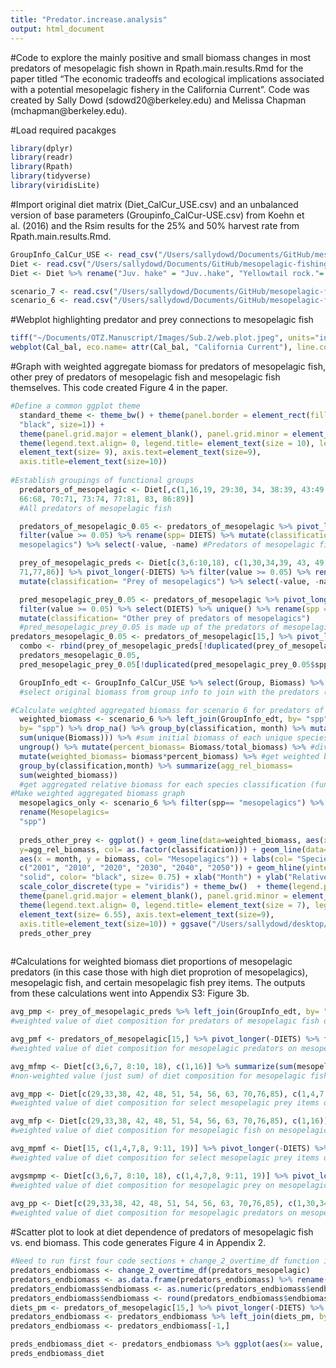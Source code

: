 ```yaml
---
title: "Predator.increase.analysis"
output: html_document
---
```


#Code to explore the mainly positive and small biomass changes in most predators of mesopelagic fish shown in Rpath.main.results.Rmd for the paper titled "The economic tradeoffs and ecological implications associated with a potential mesopelagic fishery in the California Current". Code was created by Sally Dowd (sdowd20@berkeley.edu) and Melissa Chapman (mchapman@berkeley.edu).

#Load required pacakges
```r
library(dplyr)
library(readr)
library(Rpath)
library(tidyverse)
library(viridisLite)
```

#Import original diet matrix (Diet_CalCur_USE.csv) and an unbalanced version of base parameters (Groupinfo_CalCur-USE.csv) from Koehn et al. (2016) and the Rsim results for the 25% and 50% harvest rate from Rpath.main.results.Rmd.
```r
GroupInfo_CalCur_USE <- read_csv("/Users/sallydowd/Documents/GitHub/mesopelagic-fishing/Data/GroupInfo_CalCur-USE.csv")
Diet <- read.csv("/Users/sallydowd/Documents/GitHub/mesopelagic-fishing/Data/Diet_CalCur_USE.csv")  
Diet <- Diet %>% rename("Juv. hake" = "Juv..hake", "Yellowtail rock."= "Yellowtail.rock.", "Shelf rock."= "Shelf.rock.", "P. Ocean Perch"= "P..Ocean.Perch", "Longspine thorny."= "Longspine.thorny.", "Tufted Puffin"= "Tufted.Puffin", "Leach's S. Petrel"= "Leach.s.S..Petrel","Fin whale"= "Fin.whale", "Slope rock."= "Slope.rock.", "carniv-zoops"= "carniv.zoops", "small jellies"= "small.jellies", "large jellies"= "large.jellies", "pandalid shp"= "pandalid.shp", "benthic shp"= "benthic.shp", "tanner crab"= "tanner.crb", "Benthic fish"= "Benthic.fish", "surf perch"= "surf.perch", "Other cephal."= "Other.cephal.", "Market squid"= "Market.squid", "Pacific Mackerel"= "Pacific.Mackerel", "Juv. rock."= "Juv..rock.", "Canary rock."= "Canary.rock.", "Widow rock."= "Widow.rock.", "Splitnose rock."= "Splitnose.rock.", "Shortspine thorny."= "Shortspine.thorny.", "Common murre"= "Common.murre", "Western Gull"= "Western.Gull", "Resident Orcas"= "Resident.Orcas", "Sperm whale"= "Sperm.whale", "Harbor seals"= "Harbor.seals", "Sea Lions"= "Sea.Lions", "Juv. Ele. Seal"= "Juv..Ele..Seal", "Fur seals"= "Fur.seals", "Brandt's corm."= "Brandt.s.corm.", "Double corm."= "Double.corm.", "Pelagic cormorant"= "Pelagic.cormorant") #Relabel functional group names for compatibility with Rpath scenario datasets 

scenario_7 <- read.csv("/Users/sallydowd/Documents/GitHub/mesopelagic-fishing/Data/Scenario_7.csv")
scenario_6 <- read.csv("/Users/sallydowd/Documents/GitHub/mesopelagic-fishing/Data/Scenario_6.csv")
```

#Webplot highlighting predator and prey connections to mesopelagic fish 
```r
tiff("~/Documents/OTZ.Manuscript/Images/Sub.2/web.plot.jpeg", units="in", width=6, height=5, res=600, compression = 'lzw')
webplot(Cal_bal, eco.name= attr(Cal_bal, "California Current"), line.col="grey", labels=FALSE, highlight= "mesopelagics", highlight.col= c("blue", "red", "NA"), label.num=TRUE, label.cex=0.7, fleets=FALSE) + standard_theme
```

#Graph with weighted aggregate biomass for predators of mesopelagic fish, other prey of predators of mesopelagic fish and mesopelagic fish themselves. This code created Figure 4 in the paper. 
```r
#Define a common ggplot theme 
  standard_theme <- theme_bw() + theme(panel.border = element_rect(fill=NA, colour =
  "black", size=1)) + 
  theme(panel.grid.major = element_blank(), panel.grid.minor = element_blank()) +
  theme(legend.text.align= 0, legend.title= element_text(size = 10), legend.text =
  element_text(size= 9), axis.text=element_text(size=9),
  axis.title=element_text(size=10))
   
#Establish groupings of functional groups 
  predators_of_mesopelagic <- Diet[,c(1,16,19, 29:30, 34, 38:39, 43:49, 51:57, 59:61, 64,
  66:68, 70:71, 73:74, 77:81, 83, 86:89)]
  #All predators of mesopelagic fish

  predators_of_mesopelagic_0.05 <- predators_of_mesopelagic %>% pivot_longer(-DIETS) %>%
  filter(value >= 0.05) %>% rename(spp= DIETS) %>% mutate(classification= "Predators of
  mesopelagics") %>% select(-value, -name) #Predators of mesopelagic fish that have at least 5% of their diet consist of mesopelagics

  prey_of_mesopelagic_preds <- Diet[c(3,6:10,18), c(1,30,34,39, 43, 49, 52, 55, 57, 64,
  71,77,86)] %>% pivot_longer(-DIETS) %>% filter(value >= 0.05) %>% rename(spp= DIETS)%>%
  mutate(classification= "Prey of mesopelagics") %>% select(-value, -name) #Identify prey of mesopelagics where higher diet proportion predators of mesopelagic fish have at least 0.05 in their diet 

  pred_mesopelagic_prey_0.05 <- predators_of_mesopelagic %>% pivot_longer(-DIETS) %>%
  filter(value >= 0.05) %>% select(DIETS) %>% unique() %>% rename(spp = DIETS) %>%
  mutate(classification= "Other prey of predators of mesopelagics")
  #pred_mesopelagic_prey_0.05 is made up of the predators of mesopelagic fish (as defined above) that have other prey consisting of at least 5% of their diet    
predators_mesopelagic_0.05 <- predators_of_mesopelagic[15,] %>% pivot_longer(-DIETS) %>% filter(value >= 0.05) %>% select(name) %>% mutate(classification= "Predators of mesopelagics") %>% rename(spp= name)
  combo <- rbind(prey_of_mesopelagic_preds[!duplicated(prey_of_mesopelagic_preds$spp),],
  predators_mesopelagic_0.05,
  pred_mesopelagic_prey_0.05[!duplicated(pred_mesopelagic_prey_0.05$spp),])

  GroupInfo_edt <- GroupInfo_CalCur_USE %>% select(Group, Biomass) %>% rename(spp= Group)
  #select original biomass from group info to join with the predators (consumers) in both groupings of functional groups

#Calculate weighted aggregated biomass for scenario 6 for predators of mesopelagic fish  and other prey of predators of mesopelagic fish.
  weighted_biomass <- scenario_6 %>% left_join(GroupInfo_edt, by= "spp") %>% left_join(combo,
  by= "spp") %>% drop_na() %>% group_by(classification, month) %>% mutate(total_biomass=
  sum(unique(Biomass))) %>% #sum initial biomass of each unique species groupings by month
  ungroup() %>% mutate(percent_biomass= Biomass/total_biomass) %>% #divide initial biomass for a species by total biomass for a species group
  mutate(weighted_biomass= biomass*percent_biomass) %>% #get weighted biomass by multiplying relative biomass by percent biomass 
  group_by(classification,month) %>% summarize(agg_rel_biomass=
  sum(weighted_biomass))
  #get aggregated relative biomass for each species classification (functional group grouping) by summing weighted biomass for each species classification for each month  
#Make weighted aggregated biomass graph 
  mesopelagics_only <- scenario_6 %>% filter(spp== "mesopelagics") %>%
  rename(Mesopelagics=
  "spp")
  
  preds_other_prey <- ggplot() + geom_line(data=weighted_biomass, aes(x=month,
  y=agg_rel_biomass, col= as.factor(classification))) + geom_line(data=mesopelagics_only,
  aes(x = month, y = biomass, col= "Mesopelagics")) + labs(col= "Species classification") + scale_x_continuous(name= "Year", breaks= c(0, 120, 240, 360, 480, 600), labels=
  c("2001", "2010", "2020", "2030", "2040", "2050")) + geom_hline(yintercept=1, linetype=
  "solid", color= "black", size= 0.75) + xlab("Month") + ylab("Relative biomass") + 
  scale_color_discrete(type = "viridis") + theme_bw()  + theme(legend.position= c(0.57, 0.60)) + theme(panel.border = element_rect(fill=NA, colour ="black", size=1)) + 
  theme(panel.grid.major = element_blank(), panel.grid.minor = element_blank()) +
  theme(legend.text.align= 0, legend.title= element_text(size = 7), legend.text =
  element_text(size= 6.55), axis.text=element_text(size=9),
  axis.title=element_text(size=10)) + ggsave("/Users/sallydowd/desktop/test.jpeg", width= 3, height= 4, dpi= 600)
  preds_other_prey   
  
```

#Calculations for weighted biomass diet proportions of mesopelagic predators (in this case those with high diet proprotion of mesopelagics), mesopelagic fish, and certain mesopelagic fish prey items. The outputs from these calculations went into Appendix S3: Figure 3b. 
```r
avg_pmp <- prey_of_mesopelagic_preds %>% left_join(GroupInfo_edt, by= "spp") %>% mutate(total_biomass= sum(unique(Biomass))) %>% mutate(bio_DC_weight = (Biomass*value)/total_biomass) %>% summarize(sum(bio_DC_weight))
#weighted value of diet composition for predators of mesopelagic fish on mesopelagic prey (that at least one of these predators prey on for at least 5% of their diet)

avg_pmf <- predators_of_mesopelagic[15,] %>% pivot_longer(-DIETS) %>% filter(value >= 0.05) %>% rename(spp= name) %>% left_join(GroupInfo_edt, by= "spp") %>% mutate(total_biomass= sum(unique(Biomass))) %>% mutate(bio_DC_weight = (Biomass*value)/total_biomass) %>% summarize(sum(bio_DC_weight))
#weighted value of diet composition for mesopelagic predators on mesopelagic fish

avg_mfmp <- Diet[c(3,6,7, 8:10, 18), c(1,16)] %>% summarize(sum(mesopelagics))
#non-weighted value (just sum) of diet composition for mesopelagic fish on mesopelagic prey (if divided Biomass of mesopelagics by total_biomass of mesopelagics it would just equal 1)

avg_mpp <- Diet[c(29,33,38, 42, 48, 51, 54, 56, 63, 70,76,85), c(1,4,7,8, 9:11, 19)] %>% pivot_longer(-DIETS) %>% rename(spp= name) %>% left_join(GroupInfo_edt, by= "spp") %>% mutate(total_biomass= sum(unique(Biomass))) %>% mutate(bio_DC_weight = (Biomass*value)/total_biomass) %>% summarize(sum(bio_DC_weight))
#weighted value of diet composition for select mesopelagic prey items on mesopelagic predators

avg_mfp <- Diet[c(29,33,38, 42, 48, 51, 54, 56, 63, 70,76,85), c(1,16)] %>% summarize(mean(mesopelagics))
#weighted value of diet composition for mesopelagic fish on mesopelagic predators

avg_mpmf <- Diet[15, c(1,4,7,8, 9:11, 19)] %>% pivot_longer(-DIETS) %>% rename(spp= name) %>% left_join(GroupInfo_edt, by= "spp") %>% mutate(total_biomass= sum(unique(Biomass))) %>% mutate(bio_DC_weight = (Biomass*value)/total_biomass) %>% summarize(sum(bio_DC_weight))
#weighted value of diet composition for select mesopelagic prey items on mesopelagic fish

avgsmpmp <- Diet[c(3,6,7, 8:10, 18), c(1,4,7,8, 9:11, 19)] %>% pivot_longer(-DIETS) %>% rename(spp= name) %>% left_join(GroupInfo_edt, by= "spp") %>% mutate(total_biomass= sum(unique(Biomass))) %>% mutate(bio_DC_weight = (Biomass*value)/total_biomass) %>% summarize(sum(bio_DC_weight)) 
#weighted value of diet composition for mesopelagic prey on mesopelagic prey  
  
avg_pp <- Diet[c(29,33,38, 42, 48, 51, 54, 56, 63, 70,76,85), c(1,30,34,39, 43, 49, 52, 55, 57, 64, 71,77,86)] %>% pivot_longer(-DIETS) %>% rename(spp= name) %>% left_join(GroupInfo_edt, by= "spp") %>% mutate(total_biomass= sum(unique(Biomass))) %>% mutate(bio_DC_weight = (Biomass*value)/total_biomass) %>% summarize(sum(bio_DC_weight)) 
#weighted value of diet composition for mesopelagic predators on mesopelagic predators
```

#Scatter plot to look at diet dependence of predators of mesopelagic fish vs. end biomass. This code generates Figure 4 in Appendix 2. 
```r
#Need to run first four code sections + change_2_overtime_df function in Rpath_main_results.Rmd for this code to work
predators_endbiomass <- change_2_overtime_df(predators_mesopelagic)
predators_endbiomass <- as.data.frame(predators_endbiomass) %>% rename(endbiomass= value)
predators_endbiomass$endbiomass <- as.numeric(predators_endbiomass$endbiomass)
predators_endbiomass$endbiomass <- round(predators_endbiomass$endbiomass,digit=2) 
diets_pm <- predators_of_mesopelagic[15,] %>% pivot_longer(-DIETS) %>% rename(species = name)
predators_endbiomass <- predators_endbiomass %>% left_join(diets_pm, by= "species") %>% select(-DIETS)
predators_endbiomass <- predators_endbiomass[-1,]

preds_endbiomass_diet <- predators_endbiomass %>% ggplot(aes(x= value, y= endbiomass)) + geom_point() + xlab("Diet proportion on mesopelagics") + ylab("Relative end biomass") + standard_theme 
preds_endbiomass_diet
```

